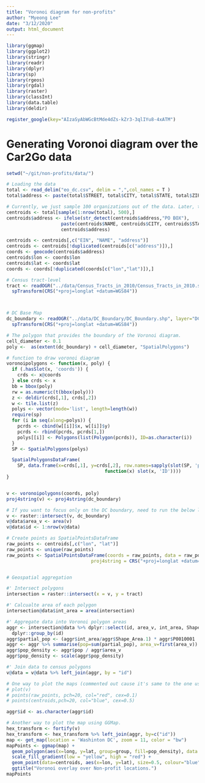 ```yaml
---
title: "Voronoi diagram for non-profits"
author: "Myeong Lee"
date: "3/12/2020"
output: html_document
---
```


```r
library(ggmap)
library(ggplot2)
library(stringr)
library(readr)
library(dplyr)
library(sp)
library(rgeos)
library(rgdal)
library(raster)
library(classInt)
library(data.table)
library(deldir)

register_google(key="AIzaSyAbWGcBtMde4dZs-kZr3-3qlIYu8-4xATM")
```


# Generating Voronoi diagram over the Car2Go data
```r
setwd("~/git/non-profits/data/")

# Loading the data
total <- read_delim("eo_dc.csv", delim = ",",col_names = T )
total$address <- paste(total$STREET, total$CITY, total$STATE, total$ZIP, sep = ", ")

# Currently, we just sample 100 organizations out of the data. Later, they need to be selected precisely.
centroids <- total[sample(1:nrow(total), 500),]
centroids$address <- ifelse(str_detect(centroids$address,"PO BOX"), 
                    paste(centroids$NAME, centroids$CITY, centroids$STATE, centroids$ZIP, sep=", "),
                    centroids$address)

centroids <- centroids[,c("EIN", "NAME", "address")]
centroids <- centroids[!duplicated(centroids[c("address")]),]
coords <- geocode(centroids$address)
centroids$lon <- coords$lon
centroids$lat <- coords$lat
coords <- coords[!duplicated(coords[c("lon","lat")]),]

# Census tract-level 
tract <- readOGR("../data/Census_Tracts_in_2010/Census_Tracts_in_2010.shp", layer="Census_Tracts_in_2010") %>%
  spTransform(CRS("+proj=longlat +datum=WGS84"))



# DC Base Map
dc_boundary <- readOGR("../data/DC_Boundary/DC_Boundary.shp", layer="DC_Boundary") %>%
  spTransform(CRS("+proj=longlat +datum=WGS84"))

# The polygon that provides the boundary of the Voronoi diagram.
cell_diameter <- 0.1
poly <-  as(extent(dc_boundary) + cell_diameter, "SpatialPolygons")

# function to draw voronoi diagram
voronoipolygons <- function(x, poly) {
  if (.hasSlot(x, 'coords')) {
    crds <- x@coords  
  } else crds <- x
  bb = bbox(poly)
  rw = as.numeric(t(bbox(poly)))
  z <- deldir(crds[,1], crds[,2])
  w <- tile.list(z)
  polys <- vector(mode='list', length=length(w))
  require(sp)
  for (i in seq(along=polys)) {
    pcrds <- cbind(w[[i]]$x, w[[i]]$y)
    pcrds <- rbind(pcrds, pcrds[1,])
    polys[[i]] <- Polygons(list(Polygon(pcrds)), ID=as.character(i))
  }
  SP <- SpatialPolygons(polys)

  SpatialPolygonsDataFrame(
    SP, data.frame(x=crds[,1], y=crds[,2], row.names=sapply(slot(SP, 'polygons'), 
                                    function(x) slot(x, 'ID'))))  
}


v <- voronoipolygons(coords, poly)
proj4string(v) <- proj4string(dc_boundary)

# If you want to focus only on the DC boundary, need to run the below line.
v <- raster::intersect(v, dc_boundary)
v@data$area_v <- area(v)
v@data$id <- 1:nrow(v@data)

# Create points as SpatialPointsDataFrame
raw_points <- centroids[,c("lon", "lat")]
raw_points <- unique(raw_points)
raw_points <- SpatialPointsDataFrame(coords = raw_points, data = raw_points,
                               proj4string = CRS("+proj=longlat +datum=WGS84 +ellps=WGS84 +towgs84=0,0,0"))


# Geospatial aggregation

#' Intersect polygons
intersection = raster::intersect(x = v, y = tract)

#' Calcualte area of each polygon
intersection@data$int_area = area(intersection)

#' Aggregate data into Voronoi polygon areas
aggr <- intersection@data %>% dplyr::select(id, area_v, int_area, Shape_Area.1, P0010001) %>%
  dplyr::group_by(id) 
aggr$partial_pop <- (aggr$int_area/aggr$Shape_Area.1) * aggr$P0010001
aggr <- aggr %>% summarise(pop=sum(partial_pop), area_v=first(area_v))
aggr$pop_density <- aggr$pop / aggr$area_v
aggr$pop_density <- scale(aggr$pop_density)

#' Join data to census polygons
v@data = v@data %>% left_join(aggr, by = "id")

# One way to plot the maps (commented out cause it's same to the one using the ggmap)
# plot(v)
# points(raw_points, pch=20, col="red", cex=0.1)
# points(centroids,pch=20, col="blue", cex=0.5)

aggr$id <- as.character(aggr$id)

# Another way to plot the map using GGMap.
hex_transform <- fortify(v)
hex_transform <- hex_transform %>% left_join(aggr, by=c("id"))
map <- get_map(location = 'Washinton DC', zoom = 11, color = "bw")
mapPoints <- ggmap(map) + 
  geom_polygon(aes(x=long, y=lat, group=group, fill=pop_density), data = hex_transform, color='red', alpha=0.5) +
  scale_fill_gradient(low = "yellow", high = "red") +
  geom_point(data=centroids, aes(x=lon, y=lat), size=0.5, colour="blue") +
  ggtitle("Voronoi overlay over Non-profit locations.")
mapPoints


```
